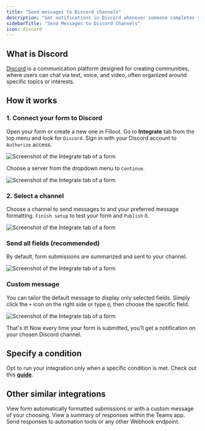```yaml
---
title: "Send messages to Discord channels"
description: "Get notifications in Discord whenever someone completes your form. See an overview of form responses or choose a custom message."
sidebarTitle: "Send Messages to Discord Channels"
icon: discord
---
```


## What is Discord

[Discord](https://discord.com/) is a communication platform designed for creating communities, where users can chat via text, voice, and video, often organized around specific topics or interests.

## How it works

### 1. Connect your form to Discord

Open your form or create a new one in Fillout. Go to **Integrate** tab from the top menu and look for `Discord`. Sign in with your Discord account to `Authorize` access.

<Frame>
  <img src="/images/Screenshot2025-02-13at2.10.09PM.png" alt="Screenshot of the Integrate tab of a form" />
</Frame>

Choose a server from the dropdown menu to `Continue`.

<Frame>
  <img src="/images/Screenshot2024-08-19at4.50.51PM.png" alt="Screenshot of the Integrate tab of a form" />
</Frame>

### 2. Select a channel

Choose a channel to send messages to and your preferred message formatting. `Finish setup` to test your form and `Publish` it.

<Frame>
  <img src="/images/Screenshot2024-08-19at4.55.16PM.png" alt="Screenshot of the Integrate tab of a form" />
</Frame>

### **Send all fields (recommended)**

By default, form submissions are summarized and sent to your channel.

<Frame>
  <img src="/images/Screenshot2025-05-09at4.54.30PM.png" alt="Screenshot of the Integrate tab of a form" />
</Frame>

### **Custom message**

You can tailor the default message to display only selected fields. Simply click the `+` icon on the right side or type `@`, then choose the specific field.

<Frame>
  <img src="/images/Screenshot2024-08-19at5.10.09PM.png" alt="Screenshot of the Integrate tab of a form" />
</Frame>

That's it\! Now every time your form is submitted, you’ll get a notification on your chosen Discord channel.

## **Specify a condition**

Opt to run your integration only when a specific condition is met. Check out this [**guide**](/help/conditional-integration).

## **Other similar integrations**

<CardGroup cols={3}>
  <Card title="Connect your form to Slack" href="/help/slack" icon="slack" iconType="regular" color="#FFC738">
    View form automatically formatted submissions  or with a custom message of your choosing.
  </Card>
  <Card title="Send notifications to Microsoft Teams" href="/help/microsoft-teams" icon="users" iconType="regular" color="#FFC738">
    View a summary of responses within the Teams app.
  </Card>
  <Card title="Send form submissions to a webhook" href="/help/webhook" icon="webhook" iconType="regular" color="#FFC738">
    Send responses to automation tools or any other Webhook endpoint.
  </Card>
</CardGroup>
